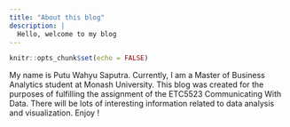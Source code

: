 ```yaml
---
title: "About this blog"
description: |
  Hello, welcome to my blog
---
```


```r
knitr::opts_chunk$set(echo = FALSE)
```

My name is Putu Wahyu Saputra. Currently, I am a Master of Business Analytics student at Monash University.
This blog was created for the purposes of fulfilling the assignment of the ETC5523 Communicating With Data.
There will be lots of interesting information related to data analysis and visualization.
Enjoy !